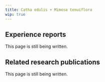 ---
title: Catha edulis + Mimosa tenuiflora
wip: true
---

## Experience reports

This page is still being written.

## Related research publications

This page is still being written.

